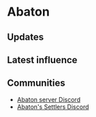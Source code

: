 # Abaton

## Updates


<Updates channel="1015698116848140418" />

## Latest influence


<AeternumMap name="Abaton" />

## Communities

- [Abaton server Discord](https://discord.gg/Dj5a3zabcW)
- [Abaton's Settlers Discord](https://discord.gg/YH82UFXAyq)
